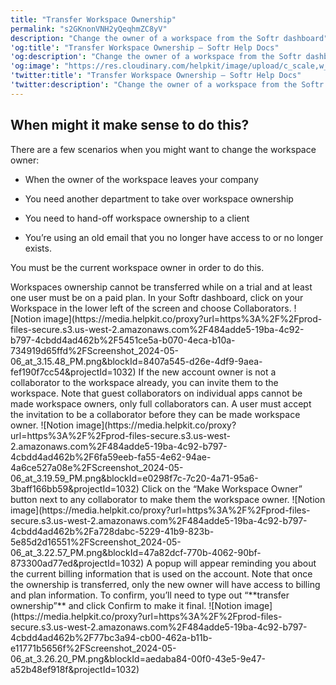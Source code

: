```yaml
---
title: "Transfer Workspace Ownership"
permalink: "s2GKnonVNH2yQeqhmZC8yV"
description: "Change the owner of a workspace from the Softr dashboard"
'og:title': "Transfer Workspace Ownership – Softr Help Docs"
'og:description': "Change the owner of a workspace from the Softr dashboard"
'og:image': "https://res.cloudinary.com/helpkit/image/upload/c_scale,w_700,q_auto/v1674219840/softrdocs_meta_OG_Image_Url_258f31c013.png"
'twitter:title': "Transfer Workspace Ownership – Softr Help Docs"
'twitter:description': "Change the owner of a workspace from the Softr dashboard"
---
```

## When might it make sense to do this?

There are a few scenarios when you might want to change the workspace owner:

* When the owner of the workspace leaves your company

* You need another department to take over workspace ownership

* You need to hand-off workspace ownership to a client

* You’re using an old email that you no longer have access to or no longer exists.

<Tip>You must be the current workspace owner in order to do this.</Tip>

<Tip>
Workspaces ownership cannot be transferred while on a trial and at least one user must be on a paid plan.
</Tip>

<Steps>
  <Step title="Open the Workspace Collaborator settings">
    In your Softr dashboard, click on your Workspace in the lower left of the screen and choose Collaborators.
    <Frame>![Notion image](https://media.helpkit.co/proxy?url=https%3A%2F%2Fprod-files-secure.s3.us-west-2.amazonaws.com%2F484adde5-19ba-4c92-b797-4cbdd4ad462b%2F5451ce5a-b070-4eca-b10a-734919d65ffd%2FScreenshot_2024-05-06_at_3.15.48_PM.png&blockId=8407a545-d26e-4df9-9aea-fef190f7cc54&projectId=1032)</Frame>
  </Step>
  <Step title="Add the new account owner as a collaborator, if needed.">
    If the new account owner is not a collaborator to the workspace already, you can invite them to the workspace.
    <Tip>Note that guest collaborators on individual apps cannot be made workspace owners, only full collaborators can.</Tip>
    <Tip>A user must accept the invitation to be a collaborator before they can be made workspace owner.</Tip>
    <Frame>![Notion image](https://media.helpkit.co/proxy?url=https%3A%2F%2Fprod-files-secure.s3.us-west-2.amazonaws.com%2F484adde5-19ba-4c92-b797-4cbdd4ad462b%2F6fa59eeb-fa55-4e62-94ae-4a6ce527a08e%2FScreenshot_2024-05-06_at_3.19.59_PM.png&blockId=e0298f7c-7c20-4a71-95a6-3baff166bb59&projectId=1032)</Frame>
  </Step>
  <Step title="Make any collaborator the workspace owner">
    Click on the “Make Workspace Owner” button next to any collaborator to make them the workspace owner.
    <Frame>![Notion image](https://media.helpkit.co/proxy?url=https%3A%2F%2Fprod-files-secure.s3.us-west-2.amazonaws.com%2F484adde5-19ba-4c92-b797-4cbdd4ad462b%2Fa728dabc-5229-41b9-823b-5e85d2d16551%2FScreenshot_2024-05-06_at_3.22.57_PM.png&blockId=47a82dcf-770b-4062-90bf-873300ad77ed&projectId=1032)</Frame>
  </Step>
  <Step title="Read the warnings and confirm the change">
    A popup will appear reminding you about the current billing information that is used on the account. Note that once the ownership is transferred, only the new owner will have access to billing and plan information. To confirm, you’ll need to type out “**transfer ownership”** and click Confirm to make it final.
    <Frame>![Notion image](https://media.helpkit.co/proxy?url=https%3A%2F%2Fprod-files-secure.s3.us-west-2.amazonaws.com%2F484adde5-19ba-4c92-b797-4cbdd4ad462b%2F77bc3a94-cb00-462a-b11b-e11771b5656f%2FScreenshot_2024-05-06_at_3.26.20_PM.png&blockId=aedaba84-00f0-43e5-9e47-a52b48ef918f&projectId=1032)</Frame>
  </Step>
</Steps>
